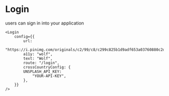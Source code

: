 


<Meta title="menu/organisms/login" />

# Login

<Subtitle>users can sign in into your application</Subtitle>

```
<Login
    config={{
        url:
        "https://i.pinimg.com/originals/c2/99/c8/c299c825b1d9adf653a03760880c2d81.jpg",
        a11y: "wolf",
        text: "Wolf",
        route: "/login",
        crossCountryConfig: {
        UNSPLASH_API_KEY:
            "YOUR-API-KEY",
        },
    }}
/>
```


<Canvas>
  <Story name="login">
    <Login config={{
        url:
        "https://i.pinimg.com/originals/c2/99/c8/c299c825b1d9adf653a03760880c2d81.jpg",
        a11y: "wolf",
        text: "Wolf",
        route: "/login",
        crossCountryConfig: {
        UNSPLASH_API_KEY:
            "YOUR-API-KEY",
        },
    }}/>
  </Story>
</Canvas>